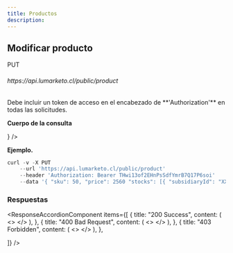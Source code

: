 ```yaml
---
title: Productos
description:
---
```



## Modificar producto

<div style={{ display: "flex", alignItems: "center", marginTop: 20 }}>
  <div
    style={{
      display: "inline-flex",
      flexDirection: "row",
      backgroundColor: "#674ead",
      border: "none",
      cursor: "default",
      height: "20px",
      outline: "none",
      padding: 0,
      fontSize: "10px",
      fontFamily: "Open Sans, sans-serif",
      whiteSpace: "nowrap",
      alignItems: "center",
      borderRadius: "16px",
      verticalAlign: "middle",
      textDecoration: "none",
      justifyContent: "center",
      width: "auto",
    }}
  >
    <div
      style={{
        cursor: "inherit",
        display: "flex",
        alignItems: "center",
        userSelect: "none",
        whiteSpace: "nowrap",
        paddingLeft: "12px",
        paddingRight: "12px",
        fontWeight: 600,
        color: "#fff",
      }}
    >
      PUT
    </div>
  </div>
  <h6
    style={{ fontSize: 14, height: 30, marginLeft: 5, textDecoration: "none" }}
  >
    https://api.lumarketo.cl/public/product
  </h6>
</div>
Debe incluir un token de acceso en el encabezado de **'Authorization'** en todas
las solicitudes.

**Cuerpo de la consulta**

<ObjectInfoCard title="sku" type="number" description="SKU del produto" />
<ObjectInfoCard
  title="price"
  type="number"
  description="Precio del produto"
  required={false}
/>
<ObjectInfoCard
  title="stocks"
  type="array"
  description="Arreglo con la información de stocks por sucursal"
  required={false}
  content={
    <>
      <ObjectInfoCard
        title="subsidiaryId"
        type="number"
        description="ID de la sucursal"
      />
      <ObjectInfoCard
        title="qty"
        type="number"
        description="Cantidad del produto"
      />
    </>
  }
/>

**Ejemplo.**

```ts showLineNumbers /appDir: true/
curl -v -X PUT
    --url 'https://api.lumarketo.cl/public/product'
    --header 'Authorization: Bearer THwi13of2EHnPsSdfYmrB7Q17P6soi'
    --data '{ "sku": 50, "price": 2560 "stocks": [{ "subsidiaryId": "XXXXXXXXXXXXXXXXXXX", "qty": 6000 }]}'
```

### Respuestas

<ResponseAccordionComponent
  items={[
    {
      title: "200 Success",
      content: (
        <>
          <ObjectInfoCard
            title="success"
            type="boolean"
            description="Indica si la solicitud fue sastifactoria"
            required={false}
          />
          <ObjectInfoCard
            title="message"
            type="string"
            description="Descripción del resultado obtenido"
            required={false}
          />
          <ObjectInfoCard
            title="data"
            type="object"
            description="Por defecto {}"
            required={false}
          />
        </>
      ),
    },
    {
      title: "400 Bad Request",
      content: (
        <>
          <ObjectInfoCard
            title="success"
            type="boolean"
            description="Indica si la solicitud fue sastifactoria"
            required={false}
          />
          <ObjectInfoCard
            title="message"
            type="string"
            description="Descripción del resultado obtenido"
            required={false}
          />
          <ObjectInfoCard
            title="data"
            type="object"
            description="Objecto con el error"
            required={false}
          />
        </>
      ),
    },
    {
      title: "403 Forbidden",
      content: (
        <>
          <ObjectInfoCard
            title="message"
            type="string"
            description="Descripción del resultado obtenido"
            required={false}
          />
        </>
      ),
    },

]}
/>
